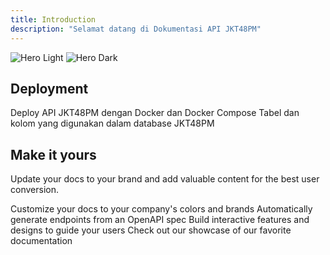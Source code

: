 ```yaml
---
title: Introduction
description: "Selamat datang di Dokumentasi API JKT48PM"
---
```


<img
  className="block dark:hidden"
  src="/images/logo_front.png"
  alt="Hero Light"
/>
<img
  className="hidden dark:block"
  src="/images/logo_front.png"
  alt="Hero Dark"
/>

## Deployment

<CardGroup cols={2}>
  <Card
    title="Docker"
    icon="docker"
    href="https://mintlify.com/docs/quickstart"
  >
    Deploy API JKT48PM dengan Docker dan Docker Compose
  </Card>
  <Card
    title="Database"
    icon="database"
    href="https://mintlify.com/docs/development"
  >
    Tabel dan kolom yang digunakan dalam database JKT48PM
  </Card>
</CardGroup>

## Make it yours

Update your docs to your brand and add valuable content for the best user conversion.

<CardGroup cols={2}>
  <Card
    title="Customize Style"
    icon="palette"
    href="https://mintlify.com/docs/settings/global"
  >
    Customize your docs to your company's colors and brands
  </Card>
  <Card
    title="Reference APIs"
    icon="code"
    href="https://mintlify.com/docs/api-playground/openapi"
  >
    Automatically generate endpoints from an OpenAPI spec
  </Card>
  <Card
    title="Add Components"
    icon="screwdriver-wrench"
    href="https://mintlify.com/docs/components/accordion"
  >
    Build interactive features and designs to guide your users
  </Card>
  <Card
    title="Get Inspiration"
    icon="stars"
    href="https://mintlify.com/customers"
  >
    Check out our showcase of our favorite documentation
  </Card>
</CardGroup>
